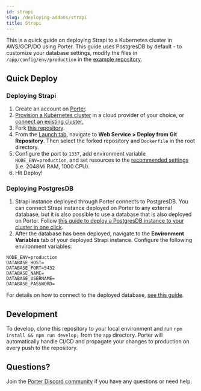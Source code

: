 ```yaml
---
id: strapi
slug: /deploying-addons/strapi
title: Strapi
---
```


This is a quick guide on deploying Strapi to a Kubernetes cluster in AWS/GCP/DO using Porter. This guide uses PostgresDB by default - to customize your database settings, modify the files in `/app/config/env/production` in the [example repository](https://github.com/porter-dev/strapi).

## Quick Deploy

### Deploying Strapi

1. Create an account on [Porter](https://dashboard.getporter.dev).
2. [Provision a Kubernetes cluster](../getting-started/provisioning-infrastructure) in a cloud provider of your choice, or [connect an existing cluster.](../cli/command-reference/porter-connect)
3. Fork [this repository](https://github.com/porter-dev/strapi).
4. From the [Launch tab](https://dashboard.getporter.dev/launch), navigate to **Web Service > Deploy from Git Repository**. Then select the forked repository and `Dockerfile` in the root directory.
5. Configure the port to `1337`, add environment variable `NODE_ENV=production`, and set resources to the [recommended settings](https://strapi.io/documentation/developer-docs/latest/setup-deployment-guides/deployment.html#general-guidelines) (i.e. 2048Mi RAM, 1000 CPU).
6. Hit Deploy!

### Deploying PostgresDB

1. Strapi instance deployed through Porter connects to PostgresDB. You can connect Strapi instance deployed on Porter to any external database, but it is also possible to use a database that is also deployed on Porter. Follow [this guide to deploy a PostgresDB instance to your cluster in one click](https://docs.porter.run/deploying-addons/postgresql).
2. After the database has been deployed, navigate to the **Environment Variables** tab of your deployed Strapi instance. Configure the following environment variables:

```
NODE_ENV=production
DATABASE_HOST=
DATABASE_PORT=5432
DATABASE_NAME=
DATABASE_USERNAME=
DATABASE_PASSWORD=
```

For details on how to connect to the deployed database, [see this guide](https://docs.porter.run/deploying-addons/postgresql#connecting-to-the-database).

## Development

To develop, clone this repository to your local environment and run `npm install && npm run develop;` from the `app` directory. Porter will automatically handle CI/CD and propagate your changes to production on every push to the repository.

## Questions?

Join the [Porter Discord community](https://discord.gg/FaaFjb6DXA) if you have any questions or need help.
